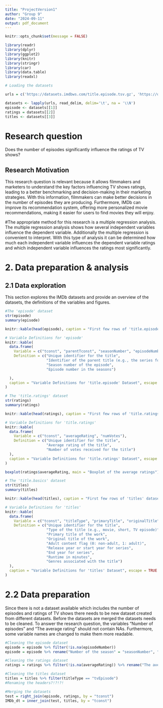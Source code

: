 ---
title: "ProjectVersion1"
author: "Group 9"
date: "2024-09-11"
output: pdf_document
---

```{r setup, include=FALSE}
knitr::opts_chunk$set(message = FALSE)
```


```{r echo=FALSE, warning=FALSE, include = FALSE}
library(readr)
library(dplyr)
library(ggplot2)
library(knitr)
library(stringr)
library(car)
library(data.table)
library(readxl)
```


```{r warning=FALSE, include = FALSE}
# Loading the datasets

urls = c('https://datasets.imdbws.com/title.episode.tsv.gz', 'https://datasets.imdbws.com/title.ratings.tsv.gz','https://datasets.imdbws.com/title.basics.tsv.gz')

datasets <- lapply(urls, read_delim, delim='\t', na = '\\N')
episode <- datasets[[1]]
ratings = datasets[[2]]
titles <- datasets[[3]]
```



# Research question

Does the number of episodes significantly influence the ratings of TV shows?

## Research Motivation

This research question is relevant because it allows filmmakers and marketers to understand the key factors influencing TV shows ratings, leading to a better benchmarking and decision-making in their marketing strategies. With this information, filmmakers can make better decisions in the number of episodes they are producing. Furthermore, IMDb can improve its recommendation system, offering more personalized movie recommendations, making it easier for users to find movies they will enjoy.

#The appropriate method for this research is a multiple regression analysis. The multiple regression analysis shows how several independent variables influence the dependent variable. Additionally the multiple regression is convenient to interpret. With this type of analysis it can be determined how much each independent variable influences the dependent variable ratings and which independent variable influences the ratings most significantly.

# 2. Data preparation & analysis

## 2.1 Data exploration

This section explores the IMDb datasets and provide an overview of the datasets, the definitions of the variables and figures.



```{r diagnostics, echo=FALSE, include = FALSE}
#The 'episode' dataset
str(episode)
summary(episode)
```

```{r table, echo=FALSE}
knitr::kable(head(episode), caption = "First few rows of 'title.episode' dataset", escape = TRUE)
```


```{r, echo=FALSE}
# Variable Definitions for 'episode'
knitr::kable(
  data.frame(
    Variable = c("tconst", "parentTconst", "seasonNumber", "episodeNumber"),
    Definition = c("Unique identifier for the title", 
                   "Identifier of the parent title (e.g., the series for an episode)", 
                   "Season number of the episode", 
                   "Episode number in the seasons")

  ),
  caption = "Variable Definitions for 'title.episode' Dataset", escape = TRUE
)

```

```{r diagnostic2, echo=FALSE, include =FALSE}
# The 'title.ratings' dataset
str(ratings)
summary(ratings)
```

```{r table2, echo = FALSE}
knitr::kable(head(ratings), caption = "First few rows of 'title.ratings' dataset", escape = TRUE)
```


```{r, echo=FALSE}
# Variable Definitions for 'title.ratings'
knitr::kable(
  data.frame(
    Variable = c("tconst", "averageRating", "numVotes"),
    Definition = c("Unique identifier for the title", 
                   "Average rating of the title", 
                   "Number of votes received for the title")
  ),
  caption = "Variable Definitions for 'title.ratings' Dataset", escape = TRUE
)
```
```{r, echo = FALSE}
boxplot(ratings$averageRating, main = "Boxplot of the average ratings")
```

```{r diagnostic3, echo=FALSE, include=FALSE}
# The 'title.basics' dataset
str(titles)
summary(titles)
```

```{r table3, echo=FALSE}
knitr::kable(head(titles), caption = "First few rows of 'titles' dataset", escape = TRUE)
```



```{r, echo=FALSE}
# Variable Definitions for 'titles'
knitr::kable(
  data.frame(
    Variable = c("tconst", "titleType", "primaryTitle", "originalTitle", "isAdult", "startYear", "endYear", "runtimeMinutes", "genres"),
    Definition = c("Unique identifier for the title", 
                   "Type of the title (e.g., movie, short, TV episode)", 
                   "Primary title of the work", 
                   "Original title of the work", 
                   "Adult content flag (0: non-adult, 1: adult)", 
                   "Release year or start year for series", 
                   "End year for series", 
                   "Runtime in minutes", 
                   "Genres associated with the title")
  ),
  caption = "Variable Definitions for 'titles' Dataset", escape = TRUE
)
```

# 2.2 Data preparation
Since there is not a dataset available which includes the number of episodes and ratings of TV shows there needs to be new dataset created from different datasets. Before the datasets are merged the datasets needs to be cleaned. To answer the research question, the variables “Number of episodes” and “The average rating” should not contain NAs. Furthermore, some variable names are changed to make them more readable.
```{r}
#Cleaning the episode dataset
episode = episode %>% filter(!is.na(episodeNumber))
episode = episode %>% rename("Number of the season" = "seasonNumber", "Number of episodes" = "episodeNumber")

```

```{r}
#Cleaning the ratings dataset
ratings = ratings %>% filter(!is.na(averageRating)) %>% rename("The average rating" = "averageRating", "Amount of votes" = "numVotes")
```

```{r}
#Cleaning the titles dataset
titles = titles %>% filter(titleType == "tvEpisode") 
#Renaming the headers?!?!?!
```

```{r}
#Merging the datasets
test = right_join(episode, ratings, by = "tconst")
IMDb_dt = inner_join(test, titles, by = "tconst")
```

